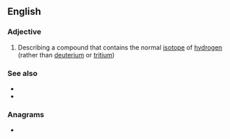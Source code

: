 ==English==

===Adjective===
{{en-adj}}

# {{lb|en|chemistry}} Describing a compound that contains the normal [[isotope]] of [[hydrogen]] (rather than [[deuterium]] or [[tritium]])

===See also===
* {{l|en|deuterated}}
* {{l|en|tritiated}}

===Anagrams===
* {{anagrams|en|dioptrate}}